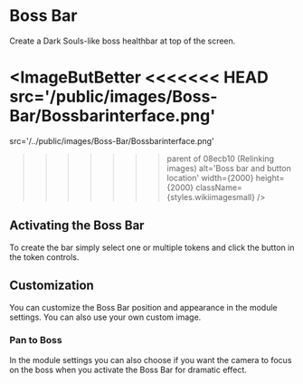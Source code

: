 
# Boss Bar

Create a Dark Souls-like boss healthbar at top of the screen. 

<ImageButBetter
<<<<<<< HEAD
  src='/public/images/Boss-Bar/Bossbarinterface.png'
=======
  src='/../public/images/Boss-Bar/Bossbarinterface.png'
>>>>>>> parent of 08ecb10 (Relinking images)
  alt='Boss bar and button location'
  width={2000}
  height={2000}
  className={styles.wikiimagesmall}
/>

## Activating the Boss Bar

To create the bar simply select one or multiple tokens and click the
button in the token controls.

## Customization

You can customize the Boss Bar position and appearance in the module
settings. You can also use your own custom image.

### Pan to Boss

In the module settings you can also choose if you want the camera to
focus on the boss when you activate the Boss Bar for dramatic effect.
